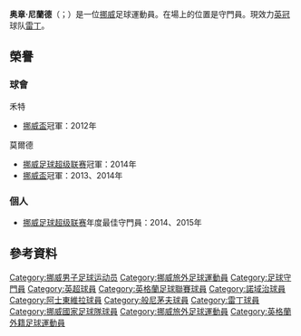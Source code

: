 {{Blpunsourced|time=2019-11-30T11:09:35+00:00}}
{{noteTA|G1=足球|G2=德甲|G3=uefa
|T=zh-hans:奥扬·尼兰德; zh-hk: 奥章·尼蘭德; zh-tw:奧揚·尼蘭德
|1=zh-hans:奥扬; zh-hk: 奥章; zh-tw:奧揚
}}
{{Infobox football biography
| name = 奧揚·尼蘭德<br/>Ørjan Nyland
| image = Nyland, Ørjan Ingolstadt 17-18 (2) WP.jpg
| caption = 
| fullname = Ørjan Håskjold Nyland<ref>{{cite web |url=https://www.fotball.no/fotballdata/person/profil/?fiksId=3721036 |title=Ørjan Håskjold Nyland |publisher=Football Association of Norway |accessdate=7 October 2019 |language=Norwegian |archive-date=2020-12-01 |archive-url=https://web.archive.org/web/20201201095122/https://www.fotball.no/fotballdata/person/profil/?fiksId=3721036 |dead-url=no }}</ref>
| birth_date = {{birth date and age|df=y|1990|9|10}}<ref name=PremProfile>{{cite web |url=https://www.premierleague.com/players/51416/Ørjan-Nyland/overview |title=Ørjan Nyland: Overview |publisher=Premier League |accessdate=17 August 2019 |archive-date=2020-12-01 |archive-url=https://web.archive.org/web/20201201094029/https://www.premierleague.com/players/51416/%C3%98rjan-Nyland/overview |dead-url=no }}</ref>
| birth_place = [[挪威|挪威]][[沃爾達|沃爾達]]
| height = 1.92 m<ref name=PremProfile/>
| position = [[守門員_(足球)|守門員]]
| currentclub = [[雷丁足球俱乐部|雷丁]]
| clubnumber = 
| youthyears1 = 
| youthclubs1 = 莫爾克IL
| youthyears2 = 
| youthclubs2 = {{link-en|沃爾達TI足球俱樂部|Volda TI|沃爾達TI}}
| years1 = 2007–2012
| clubs1 = {{link-en|禾特足球俱樂部|IL Hødd|禾特}}
| caps1 = 59
| goals1 = 0
| years2 = 2013–2015
| clubs2 = [[莫爾德足球俱樂部|莫爾德]]
| caps2 = 61
| goals2 = 0
| years3 = 2015–2018
| clubs3 = [[因戈尔施塔特04足球俱乐部|因戈尔施塔特]]
| caps3 = 48
| goals3 = 0
| years4 = 2016
| clubs4 = 因戈尔施塔特二隊
| caps4 = 1
| goals4 = 0
| years5 = 2018–2020
| clubs5 = [[阿士東維拉足球會|阿士東維拉]]
| caps5 = 30
| goals5 = 0
| years6 = 2021
| clubs6 = [[诺里奇城足球俱乐部|諾域治]]
| caps6 = 0
| goals6 = 0
| years7 = 2021–2022
| clubs7 = [[伯恩茅斯足球俱乐部|般尼茅夫]]
| caps7 = 1
| goals7 = 0
| years8 = 2022–
| clubs8 = [[雷丁足球俱乐部|雷丁]]
| caps8 = 
| goals8 = 
| nationalyears1 = 2008
| nationalteam1 = 挪威U18
| nationalcaps1 = 2
| nationalgoals1 = 0
| nationalyears2 = 2011–2013
| nationalteam2 = [[挪威21歲以下國家足球隊|挪威U21]]
| nationalcaps2 = 8
| nationalgoals2 = 0
| nationalyears3 = 2013–
| nationalteam3 = [[挪威國家足球隊|挪威]]
| nationalcaps3 = 33
| nationalgoals3 = 0
| club-update = 2022年3月10日
| nationalteam-update = 2021年11月16日
}}

'''奥章·尼蘭德'''（{{lang-no|Ørjan Nyland}}；{{bd|1990年|9月10日}}）是一位[[挪威|挪威]]足球運動員。在場上的位置是守門員。現效力[[英冠|英冠]]球队[[雷丁足球俱乐部|雷丁]]。

== 榮譽 ==
=== 球會 ===
;{{flagicon|NOR}} 禾特
* [[挪威盃|挪威盃]]冠軍：2012年

;{{flagicon|NOR}} 莫爾德
* [[挪威足球超级联赛|挪威足球超级联赛]]冠軍：2014年
* [[挪威盃|挪威盃]]冠軍：2013、2014年

=== 個人 ===
* [[挪威足球超级联赛|挪威足球超级联赛]]年度最佳守門員：2014、2015年


==參考資料==
{{Reflist}}

{{雷丁球員名單}}

{{DEFAULTSORT: Nyland, Ørjan}}
[[Category:挪威男子足球运动员|Category:挪威男子足球运动员]]
[[Category:挪威旅外足球運動員|Category:挪威旅外足球運動員]]
[[Category:足球守門員|Category:足球守門員]]
[[Category:英超球員|Category:英超球員]]
[[Category:英格蘭足球聯賽球員|Category:英格蘭足球聯賽球員]]
[[Category:諾域治球員|Category:諾域治球員]]
[[Category:阿士東維拉球員|Category:阿士東維拉球員]]
[[Category:般尼茅夫球員|Category:般尼茅夫球員]]
[[Category:雷丁球員|Category:雷丁球員]]
[[Category:挪威國家足球隊球員|Category:挪威國家足球隊球員]]
[[Category:挪威旅外足球運動員|Category:挪威旅外足球運動員]]
[[Category:英格蘭外籍足球運動員|Category:英格蘭外籍足球運動員]]